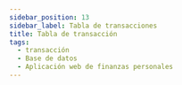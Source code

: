 ```yaml
---
sidebar_position: 13
sidebar_label: Tabla de transacciones
title: Tabla de transacción
tags:
  - transacción
  - Base de datos
  - Aplicación web de finanzas personales
---
```



<Title nameTable="transactions" />

Las transacciones, representan los movimientos entre cuentas.

## Columnas

<Field field="id" types="INT" isUnique isPrimaryKey comments="Clave primario" />

<Field field="egress_id" types="INT" isForeignKey comments="Clave foráneo" />

<Field field="ingress_id" types="INT" isForeignKey comments="Clave foráneo" />

<Field field="user_id" types="INT" isForeignKey comments="Clave foráneo" />

<Field field="quantity" types="DOUBLE" comments="Cantidad de transacción." />

<Field
  field="observation"
  types="VARCHAR(255)"
  comments="Observaciones de la operación."
/>

<Field
  field="created_date"
  types="TIMESTAMP"
  comments="Información de auditoria, Fecha de creación del registro."
/>

<Field
  field="updated_date"
  isNull
  types="TIMESTAMP"
  comments="Información de auditoria, Fecha de actualización del registro."
/>

<Field
  field="deleted_date"
  isNull
  types="TIMESTAMP"
  comments="Información de auditoria, Fecha de eliminación del registro."
/>

## Indexes

<Index indexName="pkTransaction" isPrimaryKey />

<Index indexName="ukTransaction" isUnique />

## Relaciones

<Relationship
  table="transactions"
  cardinality="➡1:N➡"
  foreign="users"
  constraint=""
  relationship="1:N"
  field_id="id"
/>

<Relationship
  table="transactions"
  cardinality="➡1:N➡"
  foreign="ingresses"
  constraint="fkTransactionIngress"
  relationship="1:N"
  field_id="id"
/>

<Relationship
  table="transactions"
  cardinality="➡1:N➡"
  foreign="egresses"
  constraint="fkTransactionEgress"
  relationship="1:N"
  field_id="id"
/>
